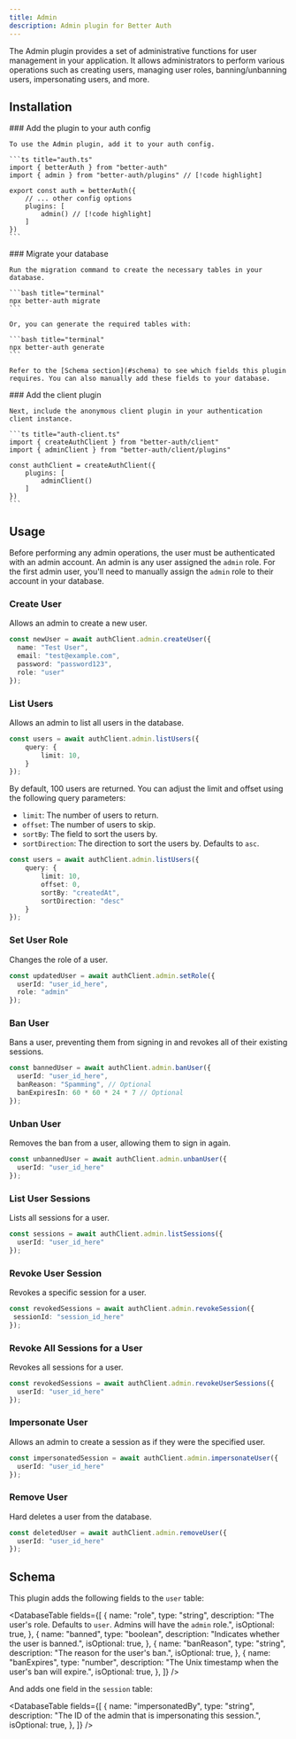 ```yaml
---
title: Admin
description: Admin plugin for Better Auth
---
```


The Admin plugin provides a set of administrative functions for user management in your application. It allows administrators to perform various operations such as creating users, managing user roles, banning/unbanning users, impersonating users, and more.


## Installation

<Steps>
  <Step>
    ### Add the plugin to your auth config

    To use the Admin plugin, add it to your auth config.

    ```ts title="auth.ts"
    import { betterAuth } from "better-auth"
    import { admin } from "better-auth/plugins" // [!code highlight]
    
    export const auth = betterAuth({
        // ... other config options
        plugins: [
            admin() // [!code highlight]
        ]
    })
    ```
  </Step>

  <Step>
    ### Migrate your database

    Run the migration command to create the necessary tables in your database.

    ```bash title="terminal"
    npx better-auth migrate
    ```

    Or, you can generate the required tables with:

    ```bash title="terminal"
    npx better-auth generate
    ```

    Refer to the [Schema section](#schema) to see which fields this plugin requires. You can also manually add these fields to your database.
  </Step>

  <Step>
    ### Add the client plugin

    Next, include the anonymous client plugin in your authentication client instance.

    ```ts title="auth-client.ts"
    import { createAuthClient } from "better-auth/client"
    import { adminClient } from "better-auth/client/plugins"
    
    const authClient = createAuthClient({
        plugins: [
            adminClient()
        ]
    })
    ```
  </Step>
</Steps>

## Usage

Before performing any admin operations, the user must be authenticated with an admin account. An admin is any user assigned the `admin` role. For the first admin user, you'll need to manually assign the `admin` role to their account in your database.

### Create User

Allows an admin to create a new user.

```ts title="admin.ts"
const newUser = await authClient.admin.createUser({
  name: "Test User",
  email: "test@example.com",
  password: "password123",
  role: "user"
});
```

### List Users

Allows an admin to list all users in the database.

```ts title="admin.ts"
const users = await authClient.admin.listUsers({
    query: {
        limit: 10,
    }
});
```
By default, 100 users are returned. You can adjust the limit and offset using the following query parameters:

- `limit`: The number of users to return.
- `offset`: The number of users to skip.
- `sortBy`: The field to sort the users by.
- `sortDirection`: The direction to sort the users by. Defaults to `asc`.

```ts title="admin.ts"
const users = await authClient.admin.listUsers({
    query: {
        limit: 10,
        offset: 0,
        sortBy: "createdAt",
        sortDirection: "desc"
    }
});
```

### Set User Role

Changes the role of a user.

```ts title="admin.ts"
const updatedUser = await authClient.admin.setRole({
  userId: "user_id_here",
  role: "admin"
});
```

### Ban User

Bans a user, preventing them from signing in and revokes all of their existing sessions.

```ts title="admin.ts"
const bannedUser = await authClient.admin.banUser({
  userId: "user_id_here",
  banReason: "Spamming", // Optional
  banExpiresIn: 60 * 60 * 24 * 7 // Optional
});
```

### Unban User

Removes the ban from a user, allowing them to sign in again.

```ts title="admin.ts"
const unbannedUser = await authClient.admin.unbanUser({
  userId: "user_id_here"
});
```

### List User Sessions

Lists all sessions for a user.

```ts title="admin.ts"
const sessions = await authClient.admin.listSessions({
  userId: "user_id_here"
});
```

### Revoke User Session

Revokes a specific session for a user.

```ts title="admin.ts"
const revokedSessions = await authClient.admin.revokeSession({
 sessionId: "session_id_here"
});
```

### Revoke All Sessions for a User

Revokes all sessions for a user.

```ts title="admin.ts"
const revokedSessions = await authClient.admin.revokeUserSessions({
  userId: "user_id_here"
});
```

### Impersonate User

Allows an admin to create a session as if they were the specified user.

```ts title="admin.ts"
const impersonatedSession = await authClient.admin.impersonateUser({
  userId: "user_id_here"
});
```

### Remove User

Hard deletes a user from the database.

```ts title="admin.ts"
const deletedUser = await authClient.admin.removeUser({
  userId: "user_id_here"
});
```

## Schema

This plugin adds the following fields to the `user` table:

<DatabaseTable
    fields={[
        {
            name: "role",
            type: "string",
            description: "The user's role. Defaults to `user`. Admins will have the `admin` role.",
            isOptional: true,
        },
        {
            name: "banned",
            type: "boolean",
            description: "Indicates whether the user is banned.",
            isOptional: true,
        },
        {
            name: "banReason",
            type: "string",
            description: "The reason for the user's ban.",
            isOptional: true,
        },
        {
            name: "banExpires",
            type: "number",
            description: "The Unix timestamp when the user's ban will expire.",
            isOptional: true,
        },
    ]}
/>

And adds one field in the `session` table:

<DatabaseTable
    fields={[
        {
            name: "impersonatedBy",
            type: "string",
            description: "The ID of the admin that is impersonating this session.",
            isOptional: true,
        },
    ]}
/>
